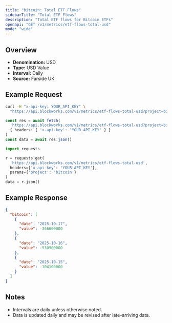 ```yaml
---
title: "bitcoin: Total ETF Flows"
sidebarTitle: "Total ETF Flows"
description: "Total ETF flows for Bitcoin ETFs"
openapi: "GET /v1/metrics/etf-flows-total-usd"
mode: "wide"
---
```


## Overview

- **Denomination:** USD
- **Type:** USD Value
- **Interval:** Daily
- **Source:** Farside UK

## Example Request

<CodeGroup>

```bash cURL
curl -H "x-api-key: YOUR_API_KEY" \
  "https://api.blockworks.com/v1/metrics/etf-flows-total-usd?project=bitcoin"
```

```typescript TypeScript
const res = await fetch(
  'https://api.blockworks.com/v1/metrics/etf-flows-total-usd?project=bitcoin',
  { headers: { 'x-api-key': 'YOUR_API_KEY' } }
)
const data = await res.json()
```

```python Python
import requests

r = requests.get(
  'https://api.blockworks.com/v1/metrics/etf-flows-total-usd',
  headers={'x-api-key': 'YOUR_API_KEY'},
  params={'project': 'bitcoin'}
)
data = r.json()
```

</CodeGroup>

## Example Response

```json
{
  "bitcoin": [
    {
      "date": "2025-10-17",
      "value": -366600000
    },
    {
      "date": "2025-10-16",
      "value": -530900000
    },
    {
      "date": "2025-10-15",
      "value": -104100000
    }
  ]
}
```

## Notes
- Intervals are daily unless otherwise noted.
- Data is updated daily and may be revised after late-arriving data.